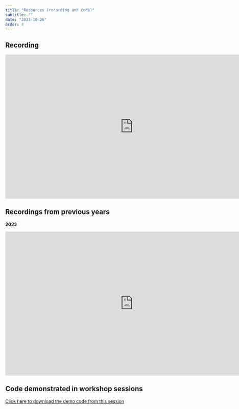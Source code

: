 ```yaml
---
title: "Resources (recording and code)"
subtitle: ""
date: "2023-10-26"
order: 4
---
```


<!-- Materials will be distributed sooner to the event. -->

## Recording

<iframe width="800" height="450" src="https://www.youtube.com/embed/I0xStHQ4c-4" title="YouTube video player" frameborder="0" allow="accelerometer; autoplay; clipboard-write; encrypted-media; gyroscope; picture-in-picture; web-share" allowfullscreen></iframe>

::: {.callout-note icon="false" collapse="true"}
## Recordings from previous years

**2023**

<iframe width="800" height="450" src="https://www.youtube.com/embed/TmH5CxudMNA" title="YouTube video player" frameborder="0" allow="accelerometer; autoplay; clipboard-write; encrypted-media; gyroscope; picture-in-picture; web-share" allowfullscreen></iframe>
:::

## Code demonstrated in workshop sessions

[Click here to download the demo code from this session](../../demo/day4.R)
